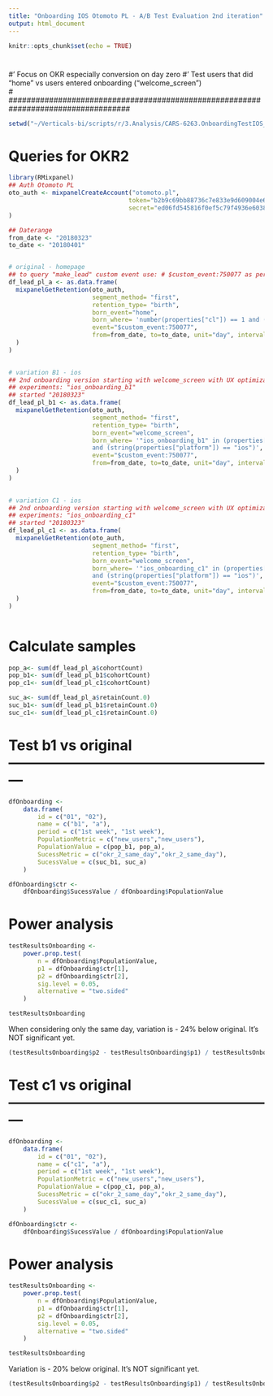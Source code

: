 ```yaml
---
title: "Onboarding IOS Otomoto PL - A/B Test Evaluation 2nd iteration"
output: html_document
---
```


```r
knitr::opts_chunk$set(echo = TRUE)
```

# ###################################################################################
#' Focus on OKR especially conversion on day zero
#' Test users that did "home" vs users entered onboarding ("welcome_screen")          
# ###################################################################################


```r
setwd("~/Verticals-bi/scripts/r/3.Analysis/CARS-6263.OnboardingTestIOS_PL")

```

# Queries for OKR2
```r
library(RMixpanel)
## Auth Otomoto PL
oto_auth <- mixpanelCreateAccount("otomoto.pl",
                                 token="b2b9c69bb88736c7e833e9d609004e6a",
                                 secret="ed06fd545816f0ef5c79f4936e603870", key="" 
)

## Daterange
from_date <- "20180323"
to_date <- "20180401"


# original - homepage
## to query "make_lead" custom event use: # $custom_event:750077 as per chrome console
df_lead_pl_a <- as.data.frame(
  mixpanelGetRetention(oto_auth, 
                       segment_method= "first", 
                       retention_type= "birth", 
                       born_event="home", 
                       born_where= 'number(properties["cl"]) == 1 and (string(properties["platform"]) == "ios")', 
                       event="$custom_event:750077",
                       from=from_date, to=to_date, unit="day", intervalCount = 15 
  )
)    
  

# variation B1 - ios
## 2nd onboarding version starting with welcome_screen with UX optimizazions
## experiments: "ios_onboarding_b1"
## started "20180323"
df_lead_pl_b1 <- as.data.frame(
  mixpanelGetRetention(oto_auth, 
                       segment_method= "first", 
                       retention_type= "birth", 
                       born_event="welcome_screen", 
                       born_where= '"ios_onboarding_b1" in (properties["experiments"]) 
                       and (string(properties["platform"]) == "ios")', 
                       event="$custom_event:750077",
                       from=from_date, to=to_date, unit="day", intervalCount = 15 
  )
)  
  

# variation C1 - ios
## 2nd onboarding version starting with welcome_screen with UX optimizazions but removing segments
## experiments: "ios_onboarding_c1"
## started "20180323"
df_lead_pl_c1 <- as.data.frame(
  mixpanelGetRetention(oto_auth, 
                       segment_method= "first", 
                       retention_type= "birth", 
                       born_event="welcome_screen", 
                       born_where= '"ios_onboarding_c1" in (properties["experiments"]) 
                       and (string(properties["platform"]) == "ios")', 
                       event="$custom_event:750077",
                       from=from_date, to=to_date, unit="day", intervalCount = 15 
  )
)
  

```

# Calculate samples
```r
pop_a<- sum(df_lead_pl_a$cohortCount)
pop_b1<- sum(df_lead_pl_b1$cohortCount)
pop_c1<- sum(df_lead_pl_c1$cohortCount)

suc_a<- sum(df_lead_pl_a$retainCount.0)
suc_b1<- sum(df_lead_pl_b1$retainCount.0)
suc_c1<- sum(df_lead_pl_c1$retainCount.0)
```


# Test b1 vs original ---------------------------------------------------------
```r
dfOnboarding <-
    data.frame(
        id = c("01", "02"),
        name = c("b1", "a"),
        period = c("1st week", "1st week"),
        PopulationMetric = c("new_users","new_users"),
        PopulationValue = c(pop_b1, pop_a),
        SucessMetric = c("okr_2_same_day","okr_2_same_day"),
        SucessValue = c(suc_b1, suc_a)
    )

dfOnboarding$ctr <- 
    dfOnboarding$SucessValue / dfOnboarding$PopulationValue
```

# Power analysis
```r
testResultsOnboarding <- 
    power.prop.test(
        n = dfOnboarding$PopulationValue, 
        p1 = dfOnboarding$ctr[1],
        p2 = dfOnboarding$ctr[2],
        sig.level = 0.05,
        alternative = "two.sided"
    )

testResultsOnboarding
```

When considering only the same day, variation is - 24% below original. It's NOT significant yet.
```r
(testResultsOnboarding$p2 - testResultsOnboarding$p1) / testResultsOnboarding$p1
```


# Test c1 vs original ---------------------------------------------------------
```r
dfOnboarding <-
    data.frame(
        id = c("01", "02"),
        name = c("c1", "a"),
        period = c("1st week", "1st week"),
        PopulationMetric = c("new_users","new_users"),
        PopulationValue = c(pop_c1, pop_a),
        SucessMetric = c("okr_2_same_day","okr_2_same_day"),
        SucessValue = c(suc_c1, suc_a)
    )

dfOnboarding$ctr <- 
    dfOnboarding$SucessValue / dfOnboarding$PopulationValue
```

# Power analysis
```r
testResultsOnboarding <- 
    power.prop.test(
        n = dfOnboarding$PopulationValue, 
        p1 = dfOnboarding$ctr[1],
        p2 = dfOnboarding$ctr[2],
        sig.level = 0.05,
        alternative = "two.sided"
    )

testResultsOnboarding
```

Variation is - 20% below original. It's NOT significant yet.
```r
(testResultsOnboarding$p2 - testResultsOnboarding$p1) / testResultsOnboarding$p1
```



<!-- # ################################################################################################ -->
<!-- # OKR 2: -->
<!-- # Increase % of new users with 1+ reply after 14 days by 10% -->
<!-- # ################################################################################################ -->


<!-- # ############################################################################## -->
<!-- # 2nd week -------------------------------------------------------------------- -->
<!-- # Mon 27 Nov - Sun 03 Dic  -->
<!-- ## because we noticed strange behaviour during 1st week 22-26 Nov -->
<!-- ```{r} -->
<!-- # First import pop_suc() function with specific period set -->
<!-- control <- pop_suc_okr2 (df_lead_pl, "2017-11-27", "2017-12-03", "rwd") -->
<!-- experiment <- pop_suc_okr2 (df_lead_pl_pwa, "2017-11-27", "2017-12-03", "rwd") -->
<!-- ``` -->


<!-- # Test dataset -->
<!-- ```{r cars} -->
<!-- popA <- control$pop -->
<!-- popB <- experiment$pop -->
<!-- sucA <- control$suc -->
<!-- sucB <- experiment$suc -->

<!-- dfOnboarding <- -->
<!--     data.frame( -->
<!--         id = c("01", "02"), -->
<!--         name = c("Original", "Variation with Onboarding"), -->
<!--         period = c("2nd week", "2nd week"), -->
<!--         PopulationMetric = c("new_users","new_users"), -->
<!--         PopulationValue = c(popA, popB), -->
<!--         SucessMetric = c("okr_2","okr_2"), -->
<!--         SucessValue = c(sucA, sucB) -->
<!--     ) -->

<!-- dfOnboarding$ctr <-  -->
<!--     dfOnboarding$SucessValue / dfOnboarding$PopulationValue -->
<!-- ``` -->

<!-- # Power analysis -->
<!-- ```{r} -->
<!-- testResultsOnboarding <-  -->
<!--     power.prop.test( -->
<!--         n = dfOnboarding$PopulationValue,  -->
<!--         p1 = dfOnboarding$ctr[1], -->
<!--         p2 = dfOnboarding$ctr[2], -->
<!--         sig.level = 0.05, -->
<!--         alternative = "two.sided" -->
<!--     ) -->

<!-- testResultsOnboarding -->
<!-- ``` -->


<!-- Variation is just -9% below original. Test has not enough power yet. -->
<!-- ```{r} -->
<!-- (testResultsOnboarding$p2 - testResultsOnboarding$p1) / testResultsOnboarding$p1 -->
<!-- ``` -->
